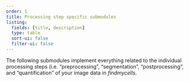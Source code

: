 ```yaml
---
order: 1
title: Processing step specific submodules
listing:
  fields: [title, description]
  type: table
  sort-ui: false
  filter-ui: false
---
```


The following submodules implement everything related to the individual processing steps (i.e. "preprocessing", "segmentation", "postprocessing", and "quantification" of your image data in *findmycells*.